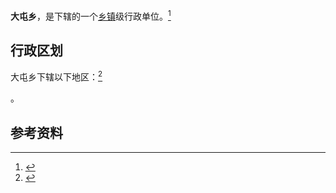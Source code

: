 {{中国乡级行政区|21/07/82/206/000}}

'''大屯乡'''，是{{PRC admin/fullname|21/07/82/206/000|3}}下辖的一个[[乡镇|乡镇]]级行政单位。<ref>{{PRC admin/ref sgc|{{PRC admin/parent|21/07/82/206/000}}}}</ref>

== 行政区划 ==

大屯乡下辖以下地区：<ref>{{PRC admin/ref sgc|21/07/82/206/000}}</ref>

{{PRC admin/children|21/07/82/206/000}}。

== 参考资料 ==

{{reflist}}

{{行政区划小作品}}
{{PRC admin/navcat|21/07/82/206/000}}